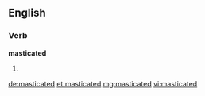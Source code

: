 ==English==

===Verb===
'''masticated'''

# {{past of|[[masticate]]}}

[[de:masticated]]
[[et:masticated]]
[[mg:masticated]]
[[vi:masticated]]